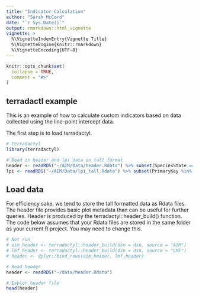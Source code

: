 ```yaml
---
title: "Indicator Calculation"
author: "Sarah McCord"
date: "`r Sys.Date()`"
output: rmarkdown::html_vignette
vignette: >
  %\VignetteIndexEntry{Vignette Title}
  %\VignetteEngine{knitr::rmarkdown}
  %\VignetteEncoding{UTF-8}
---
```


```r
knitr::opts_chunk$set(
  collapse = TRUE,
  comment = "#>"
)
```

## terradactl example

This is an example of how to calculate custom indicators based on data collected using the line-point intercept data. 

The first step is to load terradactyl. 

```r
# Terradactyl 
library(terradactyl)

# Read in header and lpi data in tall format
header <- readRDS("~/AIM/Data/header.Rdata") %>% subset(SpeciesState == "CO")
lpi <- readRDS("~/AIM/Data/lpi_tall.Rdata") %>% subset(PrimaryKey %in% header$PrimaryKey)
```

## Load data

For efficiency sake, we tend to store the tall formatted data as Rdata files. The header file provides basic plot metadata than can be useful for further queries. 
Header is produced by the terradactyl::header_build() function. The code below assumes that your Rdata files are stored in the same folder as your current R project. 
You may need to change this. 

```r
# Not run 
# aim_header <- terradactyl::header_build(dsn = dsn, source = "AIM")
# lmf_header <- terradactyl::header_build(dsn = dsn, source = "LMF")
# header <- dplyr::bind_rows(aim_header, lmf_header)

# Read header
header <- readRDS("~/data/header.Rdata")

# Explor header file
head(header)

```
